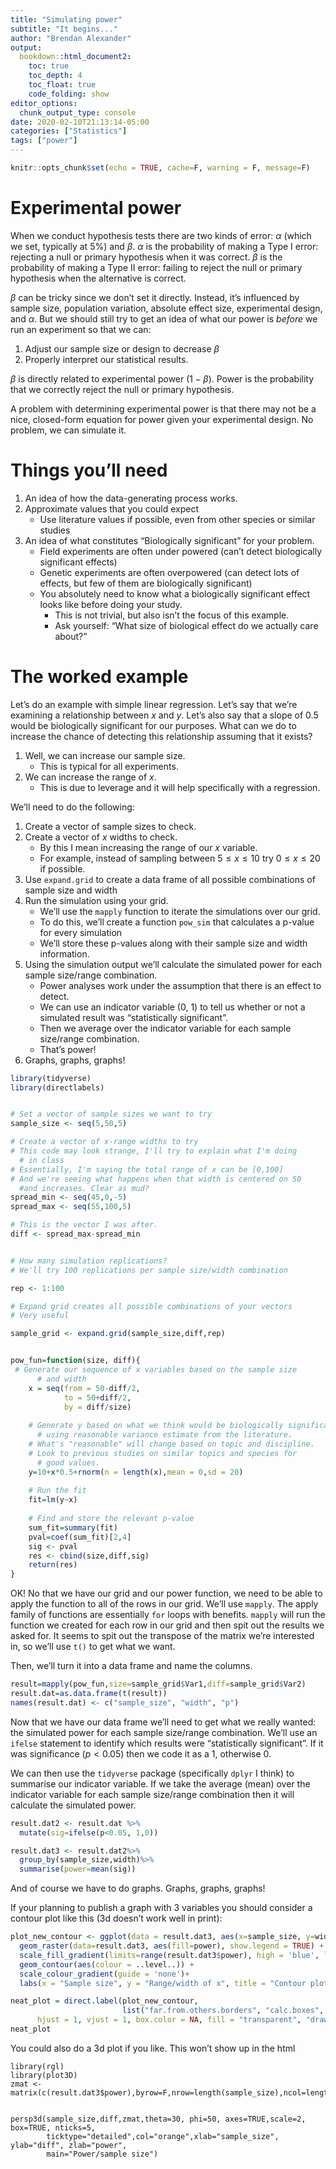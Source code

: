 ```yaml
---
title: "Simulating power"
subtitle: "It begins..."
author: "Brendan Alexander"
output: 
  bookdown::html_document2:
    toc: true
    toc_depth: 4
    toc_float: true
    code_folding: show
editor_options: 
  chunk_output_type: console
date: 2020-02-10T21:13:14-05:00
categories: ["Statistics"]
tags: ["power"]
---
```


```r
knitr::opts_chunk$set(echo = TRUE, cache=F, warning = F, message=F)
```


# Experimental power

When we conduct hypothesis tests there are two kinds of error: $\alpha$ (which we set, typically at $5\%$) and $\beta$.
$\alpha$ is the probability of making a Type I error: rejecting a null or primary hypothesis when it was correct.
$\beta$ is the probability of making a Type II error: failing to reject the null or primary hypothesis when the alternative is correct.

$\beta$ can be tricky since we don't set it directly.
Instead, it's influenced by sample size, population variation, absolute effect size, experimental design, and $\alpha$.
But we should still try to get an idea of what our power is *before* we run an experiment so that we can:

1. Adjust our sample size or design to decrease $\beta$
2. Properly interpret our statistical results.

$\beta$ is directly related to experimental power ($1-\beta$).
Power is the probability that we correctly reject the null or primary hypothesis.

A problem with determining experimental power is that there may not be a nice, closed-form equation for power given your experimental design.
No problem, we can simulate it.

# Things you'll need

1. An idea of how the data-generating process works.
1. Approximate values that you could expect
    - Use literature values if possible, even from other species or similar studies
1. An idea of what constitutes "Biologically significant" for your problem.
    - Field experiments are often under powered (can't detect biologically significant effects)
    - Genetic experiments are often overpowered (can detect lots of effects, but few of them are biologically significant)
    - You absolutely need to know what a biologically significant effect looks like before doing your study.
        - This is not trivial, but also isn't the focus of this example.
        - Ask yourself: "What size of biological effect do we actually care about?"

# The worked example

Let's do an example with simple linear regression.
Let's say that we're examining a relationship between $x$ and $y$.
Let's also say that a slope of 0.5 would be biologically significant for our purposes.
What can we do to increase the chance of detecting this relationship assuming that it exists?

1. Well, we can increase our sample size.
    - This is typical for all experiments.
2. We can increase the range of $x$.
    - This is due to leverage and it will help specifically with a regression.


We'll need to do the following:

1. Create a vector of sample sizes to check.
2. Create a vector of $x$ widths to check.  
    - By this I mean increasing the range of our $x$ variable.
    - For example, instead of sampling between $5 \leq x \leq10$ try $0 \leq x \leq 20$ if possible.
3. Use `expand.grid` to create a data frame of all possible combinations of sample size and width
4. Run the simulation using your grid.
    - We'll use the `mapply` function to iterate the simulations over our grid.
    - To do this, we'll create a function `pow_sim` that calculates a p-value for every simulation
    - We'll store these p-values along with their sample size and width information.
5. Using the simulation output we'll calculate the simulated power for each sample size/range combination.
    - Power analyses work under the assumption that there is an effect to detect.
    - We can use an indicator variable (0, 1) to tell us whether or not a simulated result was "statistically significant".
    - Then we average over the indicator variable for each sample size/range combination.
    - That's power!

6. Graphs, graphs, graphs!

```r
library(tidyverse)
library(directlabels)


# Set a vector of sample sizes we want to try
sample_size <- seq(5,50,5)

# Create a vector of x-range widths to try
# This code may look strange, I'll try to explain what I'm doing
  # in class
# Essentially, I'm saying the total range of x can be [0,100]
# And we're seeing what happens when that width is centered on 50
  #and increases. Clear as mud?
spread_min <- seq(45,0,-5)
spread_max <- seq(55,100,5)

# This is the vector I was after.
diff <- spread_max-spread_min


# How many simulation replications?
# We'll try 100 replications per sample size/width combination

rep <- 1:100

# Expand grid creates all possible combinations of your vectors
# Very useful

sample_grid <- expand.grid(sample_size,diff,rep)


pow_fun=function(size, diff){
 # Generate our sequence of x variables based on the sample size
      # and width
    x = seq(from = 50-diff/2,
            to = 50+diff/2, 
            by = diff/size)
    
    # Generate y based on what we think would be biologically significant
      # using reasonable variance estimate from the literature.
    # What's "reasonable" will change based on topic and discipline.
    # Look to previous studies on similar topics and species for 
      # good values.
    y=10+x*0.5+rnorm(n = length(x),mean = 0,sd = 20)
    
    # Run the fit
    fit=lm(y~x)
    
    # Find and store the relevant p-value
    sum_fit=summary(fit)
    pval=coef(sum_fit)[2,4]
    sig <- pval
    res <- cbind(size,diff,sig)
    return(res)
}
```

OK!
No that we have our grid and our power function, we need to be able to apply the function to all of the rows in our grid.
We'll use `mapply`.
The apply family of functions are essentially `for` loops with benefits.
`mapply` will run the function we created for each row in our grid and then spit out the results we asked for.
It seems to spit out the transpose of the matrix we're interested in, so we'll use `t()` to get what we want.

Then, we'll turn it into a data frame and name the columns.

```r
result=mapply(pow_fun,size=sample_grid$Var1,diff=sample_grid$Var2)
result.dat=as.data.frame(t(result))
names(result.dat) <- c("sample_size", "width", "p")
```

Now that we have our data frame we'll need to get what we really wanted: the simulated power for each sample size/range combination.
We'll use an `ifelse` statement to identify which results were "statistically significant".
If it was significance ($p<0.05$) then we code it as a $1$, otherwise $0$.

We can then use the `tidyverse` package (specifically `dplyr` I think) to summarise our indicator variable.
If we take the average (mean) over the indicator variable for each sample size/range combination then it will calculate the simulated power.


```r
result.dat2 <- result.dat %>%
  mutate(sig=ifelse(p<0.05, 1,0))

result.dat3 <- result.dat2%>%
  group_by(sample_size,width)%>%
  summarise(power=mean(sig))  
```

And of course we have to do graphs.
Graphs, graphs, graphs!

If your planning to publish a graph with 3 variables you should consider a contour plot like this (3d doesn't work well in print):


```r
plot_new_contour <- ggplot(data = result.dat3, aes(x=sample_size, y=width, z=power)) + 
  geom_raster(data=result.dat3, aes(fill=power), show.legend = TRUE) +
  scale_fill_gradient(limits=range(result.dat3$power), high = 'blue', low = 'yellow') + 
  geom_contour(aes(colour = ..level..)) +
  scale_colour_gradient(guide = 'none')+
  labs(x = "Sample size", y = "Range/width of x", title = "Contour plot from a simple linear regression power simulation. Power was simulated for different sample sizes and ranges of x.") + theme(title =element_text(size=6, face='bold'), axis.title=element_text(size=12))

neat_plot = direct.label(plot_new_contour, 
                         list("far.from.others.borders", "calc.boxes", "enlarge.box", 
      hjust = 1, vjust = 1, box.color = NA, fill = "transparent", "draw.rects"))
neat_plot
```

You could also do a 3d plot if you like.
This won't show up in the html


```
library(rgl)
library(plot3D)
zmat <-  matrix(c(result.dat3$power),byrow=F,nrow=length(sample_size),ncol=length(diff))


persp3d(sample_size,diff,zmat,theta=30, phi=50, axes=TRUE,scale=2, box=TRUE, nticks=5,
        ticktype="detailed",col="orange",xlab="sample_size", ylab="diff", zlab="power",
        main="Power/sample size")
```

